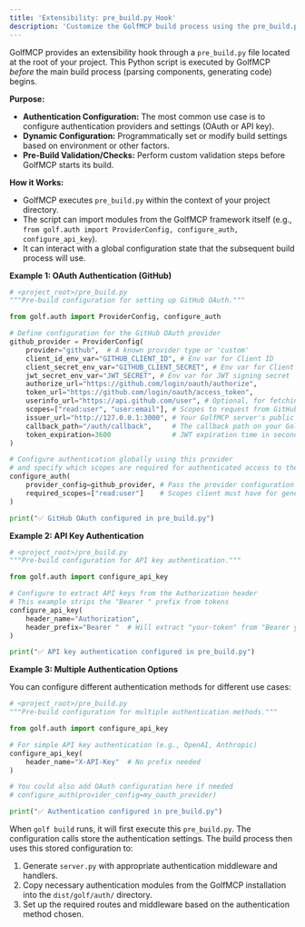 ```yaml
---
title: 'Extensibility: pre_build.py Hook'
description: 'Customize the GolfMCP build process using the pre_build.py script.'
---
```


GolfMCP provides an extensibility hook through a `pre_build.py` file located at the root of your project. This Python script is executed by GolfMCP *before* the main build process (parsing components, generating code) begins.

**Purpose:**

*   **Authentication Configuration:** The most common use case is to configure authentication providers and settings (OAuth or API key).
*   **Dynamic Configuration:** Programmatically set or modify build settings based on environment or other factors.
*   **Pre-Build Validation/Checks:** Perform custom validation steps before GolfMCP starts its build.

**How it Works:**

*   GolfMCP executes `pre_build.py` within the context of your project directory.
*   The script can import modules from the GolfMCP framework itself (e.g., `from golf.auth import ProviderConfig, configure_auth, configure_api_key`).
*   It can interact with a global configuration state that the subsequent build process will use.

**Example 1: OAuth Authentication (GitHub)**

```python
# <project_root>/pre_build.py
"""Pre-build configuration for setting up GitHub OAuth."""

from golf.auth import ProviderConfig, configure_auth

# Define configuration for the GitHub OAuth provider
github_provider = ProviderConfig(
    provider="github",  # A known provider type or 'custom'
    client_id_env_var="GITHUB_CLIENT_ID", # Env var for Client ID
    client_secret_env_var="GITHUB_CLIENT_SECRET", # Env var for Client Secret
    jwt_secret_env_var="JWT_SECRET", # Env var for JWT signing secret
    authorize_url="https://github.com/login/oauth/authorize",
    token_url="https://github.com/login/oauth/access_token",
    userinfo_url="https://api.github.com/user", # Optional, for fetching user info
    scopes=["read:user", "user:email"], # Scopes to request from GitHub
    issuer_url="http://127.0.0.1:3000", # Your GolfMCP server's public URL
    callback_path="/auth/callback",     # The callback path on your GolfMCP server
    token_expiration=3600               # JWT expiration time in seconds (e.g., 1 hour)
)

# Configure authentication globally using this provider
# and specify which scopes are required for authenticated access to the server.
configure_auth(
    provider_config=github_provider, # Pass the provider configuration
    required_scopes=["read:user"]    # Scopes client must have for general access
)

print("✅ GitHub OAuth configured in pre_build.py")
```

**Example 2: API Key Authentication**

```python
# <project_root>/pre_build.py
"""Pre-build configuration for API key authentication."""

from golf.auth import configure_api_key

# Configure to extract API keys from the Authorization header
# This example strips the "Bearer " prefix from tokens
configure_api_key(
    header_name="Authorization",
    header_prefix="Bearer "  # Will extract "your-token" from "Bearer your-token"
)

print("✅ API key authentication configured in pre_build.py")
```

**Example 3: Multiple Authentication Options**

You can configure different authentication methods for different use cases:

```python
# <project_root>/pre_build.py
"""Pre-build configuration for multiple authentication methods."""

from golf.auth import configure_api_key

# For simple API key authentication (e.g., OpenAI, Anthropic)
configure_api_key(
    header_name="X-API-Key"  # No prefix needed
)

# You could also add OAuth configuration here if needed
# configure_auth(provider_config=my_oauth_provider)

print("✅ Authentication configured in pre_build.py")
```

When `golf build` runs, it will first execute this `pre_build.py`. The configuration calls store the authentication settings. The build process then uses this stored configuration to:
1.  Generate `server.py` with appropriate authentication middleware and handlers.
2.  Copy necessary authentication modules from the GolfMCP installation into the `dist/golf/auth/` directory.
3.  Set up the required routes and middleware based on the authentication method chosen. 